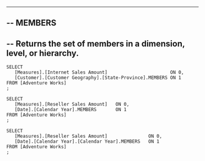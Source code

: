 --------------------------------------------------------------------------------------------------------------------------------
--	MEMBERS
--------------------------------------------------------------------------------------------------------------------------------

--	Returns the set of members in a dimension, level, or hierarchy.
--------------------------------------------------------------------------------------------------------------------------------

	SELECT
	   [Measures].[Internet Sales Amount]						ON 0,
	   [Customer].[Customer Geography].[State-Province].MEMBERS	ON 1
	FROM [Adventure Works]
	;

	SELECT
	   [Measures].[Reseller Sales Amount]	ON 0,
	   [Date].[Calendar Year].MEMBERS		ON 1
	FROM [Adventure Works]
	;

	SELECT
	   [Measures].[Reseller Sales Amount]				ON 0,
	   [Date].[Calendar Year].[Calendar Year].MEMBERS	ON 1
	FROM [Adventure Works]
	;